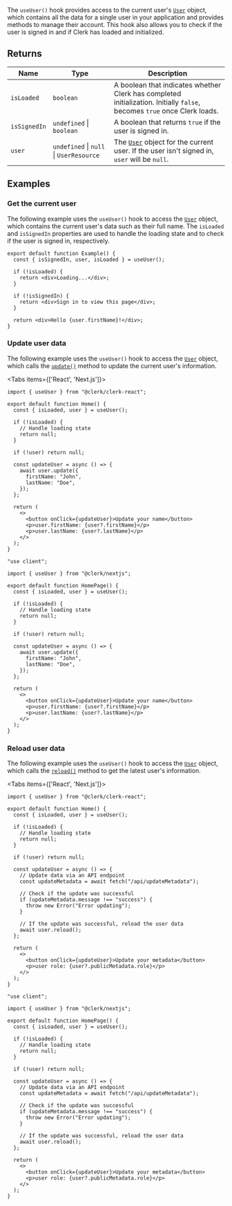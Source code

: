 The `useUser()` hook provides access to the current user's [`User`](/docs/references/javascript/user) object, which contains all the data for a single user in your application and provides methods to manage their account. This hook also allows you to check if the user is signed in and if Clerk has loaded and initialized.

## Returns

| Name                                 | Type                                    | Description                                                                                                                     |
| ------------------------------------ | --------------------------------------- | ------------------------------------------------------------------------------------------------------------------------------- |
| <a id="isloaded"></a> `isLoaded`     | `boolean`                               | A boolean that indicates whether Clerk has completed initialization. Initially `false`, becomes `true` once Clerk loads.        |
| <a id="issignedin"></a> `isSignedIn` | `undefined` \| `boolean`                | A boolean that returns `true` if the user is signed in.                                                                         |
| <a id="user"></a> `user`             | `undefined` \| `null` \| `UserResource` | The [`User`](/docs/references/javascript/user) object for the current user. If the user isn't signed in, `user` will be `null`. |

## Examples

### Get the current user

The following example uses the `useUser()` hook to access the [`User`](/docs/references/javascript/user) object, which contains the current user's data such as their full name. The `isLoaded` and `isSignedIn` properties are used to handle the loading state and to check if the user is signed in, respectively.

```tsx {{ filename: 'src/Example.tsx' }}
export default function Example() {
  const { isSignedIn, user, isLoaded } = useUser();

  if (!isLoaded) {
    return <div>Loading...</div>;
  }

  if (!isSignedIn) {
    return <div>Sign in to view this page</div>;
  }

  return <div>Hello {user.firstName}!</div>;
}
```

### Update user data

The following example uses the `useUser()` hook to access the [`User`](/docs/references/javascript/user) object, which calls the [`update()`](/docs/references/javascript/user#update) method to update the current user's information.

<Tabs items={['React', 'Next.js']}>
<Tab>

```tsx {{ filename: 'src/Home.tsx' }}
import { useUser } from "@clerk/clerk-react";

export default function Home() {
  const { isLoaded, user } = useUser();

  if (!isLoaded) {
    // Handle loading state
    return null;
  }

  if (!user) return null;

  const updateUser = async () => {
    await user.update({
      firstName: "John",
      lastName: "Doe",
    });
  };

  return (
    <>
      <button onClick={updateUser}>Update your name</button>
      <p>user.firstName: {user?.firstName}</p>
      <p>user.lastName: {user?.lastName}</p>
    </>
  );
}
```

</Tab>
<Tab>

```tsx {{ filename: 'app/page.tsx' }}
"use client";

import { useUser } from "@clerk/nextjs";

export default function HomePage() {
  const { isLoaded, user } = useUser();

  if (!isLoaded) {
    // Handle loading state
    return null;
  }

  if (!user) return null;

  const updateUser = async () => {
    await user.update({
      firstName: "John",
      lastName: "Doe",
    });
  };

  return (
    <>
      <button onClick={updateUser}>Update your name</button>
      <p>user.firstName: {user?.firstName}</p>
      <p>user.lastName: {user?.lastName}</p>
    </>
  );
}
```

</Tab>
</Tabs>

### Reload user data

The following example uses the `useUser()` hook to access the [`User`](/docs/references/javascript/user) object, which calls the [`reload()`](/docs/references/javascript/user#reload) method to get the latest user's information.

<Tabs items={['React', 'Next.js']}>
<Tab>

```tsx {{ filename: 'src/Home.tsx' }}
import { useUser } from "@clerk/clerk-react";

export default function Home() {
  const { isLoaded, user } = useUser();

  if (!isLoaded) {
    // Handle loading state
    return null;
  }

  if (!user) return null;

  const updateUser = async () => {
    // Update data via an API endpoint
    const updateMetadata = await fetch("/api/updateMetadata");

    // Check if the update was successful
    if (updateMetadata.message !== "success") {
      throw new Error("Error updating");
    }

    // If the update was successful, reload the user data
    await user.reload();
  };

  return (
    <>
      <button onClick={updateUser}>Update your metadata</button>
      <p>user role: {user?.publicMetadata.role}</p>
    </>
  );
}
```

</Tab>
<Tab>

```tsx {{ filename: 'app/page.tsx' }}
"use client";

import { useUser } from "@clerk/nextjs";

export default function HomePage() {
  const { isLoaded, user } = useUser();

  if (!isLoaded) {
    // Handle loading state
    return null;
  }

  if (!user) return null;

  const updateUser = async () => {
    // Update data via an API endpoint
    const updateMetadata = await fetch("/api/updateMetadata");

    // Check if the update was successful
    if (updateMetadata.message !== "success") {
      throw new Error("Error updating");
    }

    // If the update was successful, reload the user data
    await user.reload();
  };

  return (
    <>
      <button onClick={updateUser}>Update your metadata</button>
      <p>user role: {user?.publicMetadata.role}</p>
    </>
  );
}
```

</Tab>
</Tabs>
